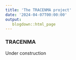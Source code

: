 ```yaml
---
title: 'The TRACENMA project'
date: '2024-04-07T00:00:00'
output: 
   blogdown::html_page
---
```



### TRACENMA

Under construction
